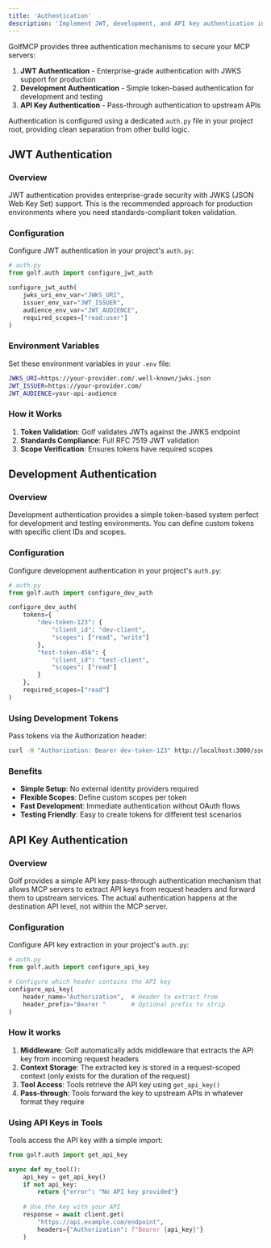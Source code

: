 ```yaml
---
title: 'Authentication'
description: 'Implement JWT, development, and API key authentication in your GolfMCP servers.'
---
```


GolfMCP provides three authentication mechanisms to secure your MCP servers:
1. **JWT Authentication** - Enterprise-grade authentication with JWKS support for production
2. **Development Authentication** - Simple token-based authentication for development and testing
3. **API Key Authentication** - Pass-through authentication to upstream APIs

Authentication is configured using a dedicated `auth.py` file in your project root, providing clean separation from other build logic.

## JWT Authentication

### Overview

JWT authentication provides enterprise-grade security with JWKS (JSON Web Key Set) support. This is the recommended approach for production environments where you need standards-compliant token validation.

### Configuration

Configure JWT authentication in your project's `auth.py`:

```python
# auth.py
from golf.auth import configure_jwt_auth

configure_jwt_auth(
    jwks_uri_env_var="JWKS_URI",
    issuer_env_var="JWT_ISSUER", 
    audience_env_var="JWT_AUDIENCE",
    required_scopes=["read:user"]
)
```

### Environment Variables

Set these environment variables in your `.env` file:

```bash
JWKS_URI=https://your-provider.com/.well-known/jwks.json
JWT_ISSUER=https://your-provider.com/
JWT_AUDIENCE=your-api-audience
```

### How it Works

1. **Token Validation**: Golf validates JWTs against the JWKS endpoint
2. **Standards Compliance**: Full RFC 7519 JWT validation
3. **Scope Verification**: Ensures tokens have required scopes

## Development Authentication

### Overview

Development authentication provides a simple token-based system perfect for development and testing environments. You can define custom tokens with specific client IDs and scopes.

### Configuration

Configure development authentication in your project's `auth.py`:

```python
# auth.py
from golf.auth import configure_dev_auth

configure_dev_auth(
    tokens={
        "dev-token-123": {
            "client_id": "dev-client",
            "scopes": ["read", "write"]
        },
        "test-token-456": {
            "client_id": "test-client",
            "scopes": ["read"]
        }
    },
    required_scopes=["read"]
)
```

### Using Development Tokens

Pass tokens via the Authorization header:

```bash
curl -H "Authorization: Bearer dev-token-123" http://localhost:3000/sse
```

### Benefits

- **Simple Setup**: No external identity providers required
- **Flexible Scopes**: Define custom scopes per token
- **Fast Development**: Immediate authentication without OAuth flows
- **Testing Friendly**: Easy to create tokens for different test scenarios

## API Key Authentication

### Overview

Golf provides a simple API key pass-through authentication mechanism that allows MCP servers to extract API keys from request headers and forward them to upstream services. The actual authentication happens at the destination API level, not within the MCP server.

### Configuration

Configure API key extraction in your project's `auth.py`:

```python
# auth.py
from golf.auth import configure_api_key

# Configure which header contains the API key
configure_api_key(
    header_name="Authorization",  # Header to extract from
    header_prefix="Bearer "       # Optional prefix to strip
)
```

### How it works

1. **Middleware**: Golf automatically adds middleware that extracts the API key from incoming request headers
2. **Context Storage**: The extracted key is stored in a request-scoped context (only exists for the duration of the request)
3. **Tool Access**: Tools retrieve the API key using `get_api_key()`
4. **Pass-through**: Tools forward the key to upstream APIs in whatever format they require

### Using API Keys in Tools

Tools access the API key with a simple import:

```python
from golf.auth import get_api_key

async def my_tool():
    api_key = get_api_key()
    if not api_key:
        return {"error": "No API key provided"}
    
    # Use the key with your API
    response = await client.get(
        "https://api.example.com/endpoint",
        headers={"Authorization": f"Bearer {api_key}"}
    )
```